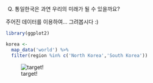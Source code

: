 Q) 통일한국은 과연 우리의 미래가 될 수 있을까요?

주어진 데이터를 이용하여... 그려봅시다 :)

```r
library(ggplot2)

korea <-
  map_data('world') %>% 
  filter(region %in% c('North Korea','South Korea'))
```

![target!](Korea_20180427_result.PNG)
